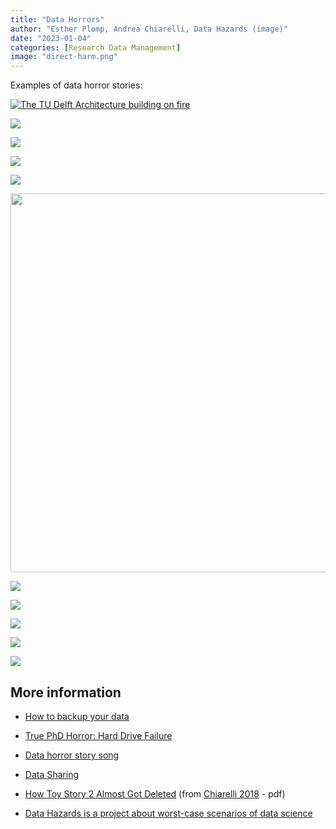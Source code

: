 ```yaml
---
title: "Data Horrors"
author: "Esther Plomp, Andrea Chiarelli, Data Hazards (image)"
date: "2023-01-04"
categories: [Research Data Management]
image: "direct-harm.png"
---
```


Examples of data horror stories:

[![The TU Delft Architecture building on fire](https://daphartmann.files.wordpress.com/2017/02/tu-delft-bouwkunde-brand-1.jpg)](https://daphartmann.files.wordpress.com/2017/02/tu-delft-bouwkunde-brand-1.jpg)

[![](images/image-1644946693.png){fig-alt="An advertisement for a cash reward if someone finds a lost backpack. Among details regarding the bag the text says \\\"The external drive is very important to me as it contains five years of research data which are crucial for my PhD thesis!"}](https://blogs.ch.cam.ac.uk/pmr/2011/08/01/why-you-need-a-data-management-plan/)

[![](images/image-689718380.png){fig-alt="An addition to the backup rule from Alex Chan, who had their adjustable height desk crash and their IMAc planted into the backup drive setting on the same desk."}](https://twitter.com/alexwlchan/status/1323236080913686528)

[![](images/image-1240159980.png){fig-alt="A tweet saying \"give me a horror story from your speciality in five words or less\" with Shawn Graham's answer to this: \"is this the current version\""}](https://twitter.com/electricarchaeo/status/1264362337559023616)

[![](images/image-1125274807.png){fig-alt="80 percent of scientific data from publicly-funded research is lost within two decades. Headline from december 19, 2013"}](https://www.upi.com/Science_News/2013/12/19/80-percent-of-scientific-data-from-publicly-funded-research-is-lost-within-two-decades/8781387477327/)

[![](images/image-1516561689.png){fig-alt="Most scientific research data from the 1990s is lost forever. A new study has found that as much as 80 percent of the raw scientific data collected by researchers in the early 1990s is gone forever, mostly because no one knows where to find it. By Danielle Wiener-Bronner. 2013." width="606"}](https://www.theatlantic.com/national/archive/2013/12/scientific-data-lost-forever/356422/)

[![](images/image-338631962.png){fig-alt="Can you still publish if you have lost the original data? I have recently completed a MD project and wriitin it up as a paper. My computer has since been stolen and I have lost the MD simulations (backup was taken too). Would the paper still be able to be published?"}](https://www.researchgate.net/post/Can_you_still_publish_if_you_have_lost_the_original_data)

[![](images/image-1334545154.png){fig-alt="years of data lost in fire at university"}](https://www.nytimes.com/2002/01/13/us/years-of-data-lost-in-fire-at-university.html)

[![](images/image-218605741.png){fig-alt="Forgotten collections - a (physical) data horror story"}](https://vu.nl/en/stories/forgotten-collections-a-physical-data-horror-story)

[![](images/image-254955976.png){fig-alt="Data transfer in shopping bags"}](https://vu.nl/en/stories/data-transfer-in-shopping-bags)

[![](images/fire2.png){fig-alt="Headline:  Fire destroys top research centre. With a picture of a building and a lot of smoke."}](http://news.bbc.co.uk/2/hi/uk_news/england/hampshire/4390048.stm)

## More information

-   [How to backup your data](https://estherplomp.github.io/TNW-OS-support/posts/backup/)

-   [True PhD Horror: Hard Drive Failure](https://www.youtube.com/watch?v=U6FWWMttBrc)

-   [Data horror story song](https://figshare.com/articles/media/The_Data_Horror_Stories_Song/21167128)

-   [Data Sharing](https://www.youtube.com/watch?v=RVZbk3GEVSw)

-   [How Toy Story 2 Almost Got Deleted](https://www.youtube.com/watch?v=8dhp_20j0Ys) (from [Chiarelli 2018](https://www.city.ac.uk/__data/assets/pdf_file/0003/440346/RDM-slideshow.pdf) - pdf)

-   [Data Hazards is a project about worst-case scenarios of data science](https://datahazards.com/)
